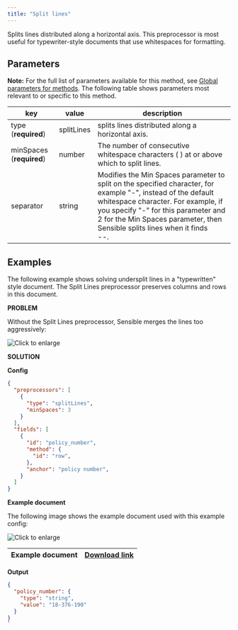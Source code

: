 ```yaml
---
title: "Split lines"
---
```


Splits lines distributed along a horizontal axis. This preprocessor is most useful for typewriter-style documents that use whitespaces for formatting. 

## Parameters

**Note:** For the full list of parameters available for this method, see [Global parameters for methods](https://sensible-87.mintlify.app/senseml-reference/field-query-object/method-object#global-parameters-for-methods). The following table shows parameters most relevant to or specific to this method.

| key                      | value      | description                                                                                                                                                                                                                                                               |
| ------------------------ | ---------- | ------------------------------------------------------------------------------------------------------------------------------------------------------------------------------------------------------------------------------------------------------------------------- |
| type (**required**)      | splitLines | splits lines distributed along a horizontal axis.                                                                                                                                                                                                                         |
| minSpaces (**required**) | number     | The number of consecutive whitespace characters (&#x20;) at or above which to split lines.                                                                                                                                                                                |
| separator                | string     | Modifies the Min Spaces parameter to split on the specified character, for example "-", instead of the default whitespace character. For example, if you specify "-" for this parameter and 2 for the Min Spaces parameter, then Sensible splits lines when it finds <br/>\--. |

## Examples

The following example shows solving undersplit lines in a "typewritten" style document. The Split Lines preprocessor preserves columns and rows in this document.

**PROBLEM**

Without the Split Lines preprocessor, Sensible merges the lines too aggressively:

![Click to enlarge](/images/split_lines_2.png)

**SOLUTION**

**Config**

```JSON JSON 
{
  "preprocessors": [
    {
      "type": "splitLines",
      "minSpaces": 3
    }
  ],
  "fields": [
    {
      "id": "policy_number",
      "method": {
        "id": "row",
      },
      "anchor": "policy number",
    }
  ]
}
```
**Example document**

The following image shows the example document used with this example config:

![Click to enlarge](/images/split_lines.png)

| Example document | [Download link](https://raw.githubusercontent.com/sensible-hq/sensible-docs/main/readme-sync/assets/v0/pdfs/split%5Flines.pdf) |
| ---------------- | ------------------------------------------------------------------------------------------------------------------------------ |

**Output**

```JSON JSON 
{
  "policy_number": {
    "type": "string",
    "value": "18-376-190"
  }
}
`